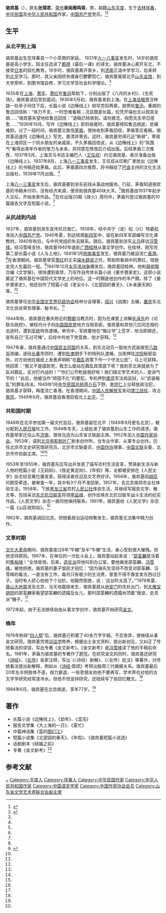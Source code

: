 '''骆宾基'''（{{bd|1917年||1994年||}}），原名'''张璞君'''，[[斋号|斋号]]'''夜闻雁鸣斋'''，男，祖籍[[山东省|山东]][[平度县|平度]]，生于[[吉林省|吉林]][[珲春县|珲春]]，[[中华民国|中华民国]]及[[中华人民共和国|中华人民共和国]]作家，[[中国共产党|中国共产党]]党员。<ref name=lbj>{{Cite web |url=http://www.chinawriter.com.cn/zxhy/member/3569.shtml |title=骆宾基 (1917～1994)，中国作家网，于2015-03-18查阅 |access-date=2015-03-18 |archive-date=2016-10-24 |archive-url=https://web.archive.org/web/20161024085816/http://www.chinawriter.com.cn/zxhy/member/3569.shtml |dead-url=no }}</ref><ref name=zgw>{{Cite web |url=http://character.workercn.cn/451/201412/10/141210091046397.shtml |title=骆宾基：用心中温情穿透苍凉，中工网，2014-12-10 |access-date=2015-03-18 |archive-date=2019-06-03 |archive-url=https://web.archive.org/web/20190603134008/http://character.workercn.cn/451/201412/10/141210091046397.shtml |dead-url=no }}</ref>

== 生平 ==
=== 从北平到上海 ===
骆宾基出生在珲春县一个小茶商的家庭。 1931年[[九一八事变|九一八事变]]发生时，14岁的骆宾基是高小学生，班主任选读了[[都德|都德]]《最后一课》的译文。骆宾基决心离开东北，不接受[[日本|日本]]的奴化教育。16岁时，骆宾基离开家乡，到[[济南|济南]]正谊中学学习，后来转到[[北平|北平]]学习。那时，其父亲因债务缠身已鬱鬱而亡。骆宾基寓居北平[[北京山东会馆|山东会馆]]，到大学旁听，到图书馆自修，学习文学及社会科学理论。<ref name=zgw/>

1935年在[[上海|上海]]，[[萧军|萧军]]、[[萧红|萧红]]在[[鲁迅|鲁迅]]帮助下，分别出版了《八月的乡村》、《生死场》。骆宾基读后受到震动。1936年5月初，骆宾基来到上海。在[[上海法租界|上海法租界]]汶林路一处亭子间住下后，长篇小说《边陲线上》刚写完前两章，就寄给[[鲁迅|鲁迅]]。重病的鲁迅回信称：“体力不支，一时恐难看稿；况且既是长篇，仅凭开端也无以观其全貌……”骆宾基失望地给鲁迅回信：“退稿已经收到，请勿悬念，祝愿先生早日痊愈……”1936年10月，写作《边陲线上》即将收尾时，骆宾基得知鲁迅病逝，悲痛难抑。过了一段时间，骆宾基又致信[[茅盾|茅盾]]，很快收到茅盾回信，茅盾答应看稿，骆宾基迅速将《边陲线上》写完，誊清并寄去。这时，骆宾基穷得已近“断顿”，寄居在上海郊区一个同乡朋友的亲戚家。不久茅盾回信说，从《边陲线上》的“氛围气”看得出青年作者的笔力与未来，并同意在修改后介绍出版。后经茅盾三次推荐，1937年5月，上海天马书店主编巴人（[[王任叔|王任叔]]）约见骆宾基，表示准备出版《边陲线上》。1937年8月，上海[[八一三事变|八一三事变]]发生，王任叔从印刷厂里抢出《边陲线上》的书稿还给茅盾。此后，茅盾第四次推荐，将书稿给了[[巴金|巴金]]主持的文化生活出版社，1939年11月出版。<ref name=zgw/>

上海[[八一三事变|八一三事变]]发生后，骆宾基要到浙东前线从事战地服务。行前，茅盾知道骆宾基的书稿未付印，没有经济来源，便资助骆宾基40块大洋。<ref name=zgw/>骆宾基由1937年起步入文坛，开始发表作品。<ref name=lbj/>在仅出版20期《烽火》周刊中，茅盾刊登过骆宾基的10篇报告文学及短篇小说。<ref name=zgw/>

=== 从抗战到内战 ===
1937年，骆宾基到浙东宣传抗日救亡。1938年，经中共宁（波）绍（兴）特委批准加入[[中国共产党|中国共产党]]。1940年夏，到达皖南[[新四军|新四军]]中，留在新四军军部编写文化课教材。1940年秋后，与中共党组织失去联系。随后，骆宾基到浙东[[义乌|义乌]]拜访[[冯雪峰|冯雪峰]]。经冯雪峰支持，骆宾基1940年底赴[[广西|广西]][[桂林|桂林]]从事文学创作。在桂林，刚写完第二部长篇小说《人与土地》，1941年1月[[皖南事变|皖南事变]]发生，骆宾基乃被迫流亡[[香港|香港]]。<ref name=zgw/>在香港期间，骆宾基曾受[[萧红|萧红]]的丈夫[[端木蕻良|端木蕻良]]之托，帮助照看病中的萧红，陪她走完人生最后一程。<ref>{{Cite web |url=http://www.gmw.cn/01ds/2000-04/30/GB/2000%5E298%5E0%5EDS409.htm |title=萧军、端木蕻良、骆宾基 因何成仇，光明网，2000-04-30 |access-date=2015-03-18 |archive-date=2015-09-24 |archive-url=https://web.archive.org/web/20150924022706/http://www.gmw.cn/01ds/2000-04/30/GB/2000%5E298%5E0%5EDS409.htm |dead-url=no }}</ref>1941年12月[[太平洋战争|太平洋战争]]爆发后，骆宾基回桂林。他和[[聂绀弩|聂绀弩]]合编《文学报》，很快遭到查禁，乃写作自传体长篇小说《姜步畏家史》。这部小说奠定了骆宾基在中国现代文学史上的地位。这一时期是他创作的丰产期，除了《姜步畏家史》，他还创作了短篇小说《老女仆》、《北望园的春天》、《乡亲康天刚》等。<ref name=zgw/>

骆宾基曾任[[中华全国文艺界抗敌协会|中华全国文艺界抗敌协会]]桂林分会理事，[[绍兴|绍兴]]《战旗》主编，[[重庆|重庆]]东北文化协会常务理事、秘书长。<ref name=lbj/>

1944年秋，骆宾基在重庆附近的[[酆都|酆都]]当教员时，因为在课堂上讲解[[毛泽东|毛泽东]]的《论联合政府》，被校内分子向[[中国国民党|中国国民党]]地方当局告密。骆宾基和其他几位同志相约出逃时，遭到[[军统|军统]]特务逮捕。审讯中，军统要他在“悔过书”上签字，他当即掷还，宣布自己“无过可悔”。后经中共地下党营救，他才获释。<ref name=zgw/>

1947年春，骆宾基通过[[中国民主同盟|中国民主同盟]]的关系，到东北动员一股地方武装接受[[八路军|八路军]]改编，途经[[长春|长春]]市郊时，遭到[[杜聿明|杜聿明]]手下的特刑队逮捕，当夜押往[[沈阳|沈阳]]秘密监所。对方劝他在报纸上发表声明称“在[[动员戡乱|戡乱]]政策下作一个守法公民”，马上可获释。他回答：“我又不是国民党，我怎么能站在戡乱政策底下呢？我到东北来就是为了反对戡乱，反对打内战的！”“你们公开枪毙我好啦！我们搞文学艺术的人，是讲气节的！”此后，他被当作“顽固不化”的要犯，专机押到[[南京|南京]]军法局监狱，以“武装叛乱”的罪名待决。1949年1月[[中华民国总统|中华民国总统]][[蒋介石|蒋介石]]下野，[[李宗仁|李宗仁]]上台释放政治犯，骆宾基才获释，再度流亡香港。在香港期间，[[中国人民解放军|中国人民解放军]]发动[[渡江战役|渡江战役]]，攻占[[南京|南京]]。1949年6月，骆宾基自香港启程北上[[北平|北平]]。<ref name=zgw/>

=== 共和国时期 ===
1949年在北平参加第一届文代会后，骆宾基留在北平（1949年9月更名北京），被分配到[[人民日报|人民日报]]社工作。1949年冬天，上级批准了骆宾基到山东工作的请求。骆宾基举家迁往山东[[济南|济南]]，很快当选为山东省文联副主席。1952年加入[[中国作家协会|中国作家协会]]。1953年，调到[[北京电影制片厂|北京电影制片厂]]剧本创作所，当专业作家，从事专业创作。历任北京市文史研究馆研究员，北京市文联委员，[[中国作协|中国作协]]理事，[[中国文联|中国文联]]全委，北京市作协副主席。<ref name=lbj/><ref name=zgw/>

1953年至1955年，骆宾基先后写出并发表了描写农村生活变革，赞美新生活与新人物的短篇小说《王妈妈》、《夜走黄泥岗》、《年假》等，全都被安排在《人民文学》杂志较显著位置发表，获得读者欢迎及文艺界好评。1956年，骆宾基因[[胡风|胡风]]问题受牵连，被审查一年，其中有3个月不准回家。1957年，去北京南郊农业社体验生活。1958年，下放[[黑龙江省|黑龙江省]]农村[[人民公社|人民公社]]体验生活，并继续写报告文学、散文等，包括采访[[东北抗日联军|东北抗日联军]]将领[[李延禄|李延禄]]，创作反映东北抗日联军战斗生活的纪实作品。《人民文学》杂志一直同他保持联系。1961年，骆宾基给《人民文学》杂志一篇《山区收购站》。<ref name=zgw/>

1962年，骆宾基调回北京。但随着政治运动频繁发生，骆宾基无法集中精力创作。

=== 文革时期 ===
[[文化大革命|文化大革命]]期间，骆宾基度过8年“牛棚”及半“牛棚”生活，身心受到很大摧残。但他坚持原则。1967年，在单位的一次批斗会上，骆宾基站起来说：“[[邵荃麟|邵荃麟]]是活着的[[焦裕禄|焦裕禄]]！”全场皆惊。后来，[[造反派|造反派]]将他叫到办公室，要他揭发邵荃麟、[[冯雪峰|冯雪峰]]，被他拒绝。骆宾基的妻子邹民才回忆：“因为骆先生坚持不改变对邵荃麟、冯雪峰的看法，一直没有工作，每月只有极少的生活费，家里不得不靠变卖东西过日子。当时有人好心劝他下个台阶，他毅然拒绝，说：‘这台阶太高了。’”1976年夏，[[唐山大地震|唐山大地震]]波及北京，当天地震刚发生，骆宾基就从[[地安门|地安门]]的住处出门，到[[大雅宝胡同|大雅宝胡同]]的邵荃麟家看望邵荃麟的遗孀及女儿，那时邵荃麟的遗孀尚顶着“叛徒、走资派”帽子。<ref name=zgw/>

1972年起，由于无法继续自由从事文学创作，骆宾基开始研究[[金文|金文]]。

=== 晚年 ===
1976年粉碎“[[四人帮|四人帮]]”后，骆宾基已积累了40余万字手稿，不忍舍弃，便继续从事金文研究。骆宾基凭借[[训诂学|训诂学]]修养，根据出土金文资料，提出新创见，又纠正了传统看法的谬误，写出专著《金文新考》。《金文新考》是[[冯雪峰|冯雪峰]]读了他的手稿后命名。1981年，茅盾为骆宾基的专著作了题签。在研究金文的同时，骆宾基还研究《[[诗经|诗经]]》、《[[左传|左传]]》各家注释，写出《〈诗经〉新解》、《〈左传〉批注》等著作，对传统看法提出新解释，例如从《[[诗经|诗经]]·周颂》考释出殷周三代婚姻关系。骆宾基最后20年左半侧肢体不遂，视力衰退，一些老朋友劝他不要再写，学术界也对他的古文字学研究经常泼冷水。但他不但坚持研究，还陆续写了些回忆散文。<ref name=zgw/>

1994年6月，骆宾基在北京病逝，享年77岁。<ref name=zgw/>

== 著作 ==
* 长篇小说《边陲线上》、《幼年》、《混沌》
* 报告文学集《大上海的一日》、《夏忙》
* 中篇神话集《蓝的[[图们江|图们江]]》
* 短篇小说集《北望园的春天》、《年假》、《骆宾基短篇小说选》
* 话剧剧本《结婚之前》
* 专著《金文新考》<ref name=lbj/>

== 参考文献 ==
{{reflist}}

{{中国近现代文学}}
{{中华全国文学工作者协会第一届全国委员会}}
{{中国作家协会第三届理事会}}
{{中国作家协会第四届理事会}}
{{中国文学艺术界联合会第四届全国委员会}}

{{Authority control}}
{{DEFAULTSORT:Luo骆}}
[[Category:张姓|~]]
[[Category:平度人|Category:平度人]]
[[Category:珲春人|Category:珲春人]]
[[Category:中华民国作家|Category:中华民国作家]]
[[Category:中华人民共和国作家|Category:中华人民共和国作家]]
[[Category:中国语言学家|Category:中国语言学家]]
[[Category:中国作家协会会员|Category:中国作家协会会员]]
[[Category:山东省文学艺术界联合会副主席|Category:山东省文学艺术界联合会副主席]]
